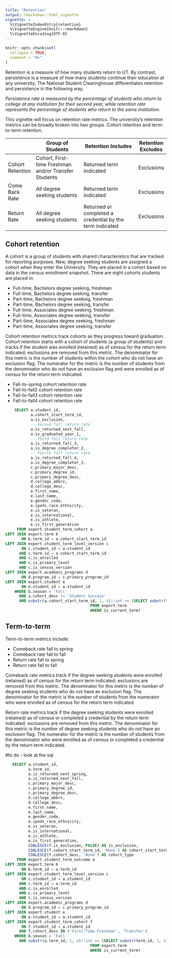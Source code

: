 ```yaml
---
title: "Retention"
output: rmarkdown::html_vignette
vignette: >
  %\VignetteIndexEntry{retention}
  %\VignetteEngine{knitr::rmarkdown}
  %\VignetteEncoding{UTF-8}
---
```


```r
knitr::opts_chunk$set(
  collapse = TRUE,
  comment = "#>"
)
```

Retention is a measure of how many students return to UT. By contrast, persistence is a measure of how many students continue their education at any university. The National Student Clearinghouse differentiates retention and persistence in the following way.

*Persistence rate is measured by the percentage of students who return to college at any institution for their second year, while retention rate represents the percentage of students who return to the same institution.*

This vignette will focus on retention rate metrics. The university's retention metrics can be broadly broken into two groups. Cohort retention and term-to-term retention.  


|                  | Group of Students                                    | Retention Includes                                           | Retention Excludes |
| ---------------- | ---------------------------------------------------- | ------------------------------------------------------------ | ------------------ |
| Cohort Retention | Cohort, First-time Freshman and/or Transfer Students | Returned term indicated                              | Exclusions         |
| Come Back Rate   | All degree seeking students                          | Returned term indicated                              | Exclusions         |
| Return Rate      | All degree seeking students                          | Returned or completed a credential by the term indicated | Exclusions         |


## Cohort retention

A cohort is a group of students with shared characteristics that are tracked for reporting purposes. New, degree seeking students are assigned a cohort when they enter the University. They are placed in a cohort based on data in the census enrollment snapshot. There are eight cohorts students are placed in:  

- Full-time, Bachelors degree seeking, freshman
- Full-time, Bachelors degree seeking, transfer
- Part-time, Bachelors degree seeking, freshman
- Part-time, Bachelors degree seeking, transfer
- Full-time, Associates degree seeking, freshman
- Full-time, Associates degree seeking, transfer
- Part-time, Associates degree seeking, freshman
- Part-time, Associates degree seeking, transfer

Cohort retention metrics track cohorts as they progress toward graduation. Cohort retention starts with a cohort of students (a group of students) and tracks if the student was enrolled (retained) as of census for the return term indicated; exclusions are removed from this metric. The denominator for this metric is the number of students within the cohort who do not have an exclusion flag. The numerator for the metric is the number of students from the denominator who do not have an exclusion flag and were enrolled as of census for the return term indicated.

- Fall-to-spring cohort retention rate
- Fall-to-fall2 cohort retention rate 
- Fall-to-fall3 cohort retention rate 
- Fall-to-fall4 cohort retention rate

```sql
    SELECT a.student_id,
           a.cohort_start_term_id,
           a.is_exclusion,
           -- Second fall return rate
           a.is_returned_next_fall,
           a.is_graduated_year_1,
           -- Third fall return rate
           a.is_returned_fall_3,
           a.is_degree_completer_2,
           -- Fourth fall return rate
           a.is_returned_fall_4,
           a.is_degree_completer_3,
           c.primary_major_desc,
           c.primary_degree_id,
           c.primary_degree_desc,
           d.college_abbrv,
           d.college_desc,
           e.first_name,
           e.last_name,
           e.gender_code,
           e.ipeds_race_ethnicity,
           e.is_veteran,
           e.is_international,
           e.is_athlete,
           e.is_first_generation
     FROM export.student_term_cohort a
LEFT JOIN export.term b
       ON b.term_id = a.cohort_start_term_id
LEFT JOIN export.student_term_level_version c
       ON c.student_id = a.student_id
      AND c.term_id = a.cohort_start_term_id
      AND c.is_enrolled
      AND c.is_primary_level
      AND c.is_census_version
LEFT JOIN export.academic_programs d
       ON d.program_id = c.primary_program_id
LEFT JOIN export.student e
       ON e.student_id = a.student_id
    WHERE b.season = 'Fall'
      AND a.cohort_desc != 'Student Success'
      AND substr(a.cohort_start_term_id, 1, 4)::int >= (SELECT substr(term_id, 1, 4)::int - 5
                                     FROM export.term
                                     WHERE is_current_term)

```


## Term-to-term

Term-to-term metrics include:

- Comeback rate fall to spring
- Comeback rate fall to fall
- Return rate fall to spring
- Return rate fall to fall


Comeback rate metrics track if the degree seeking students were enrolled (retained) as of census for the return term indicated; exclusions are removed from this metric. The denominator for this metric is the number of degree seeking students who do not have an exclusion flag. The denominator for the metric is the number of students from the numerator who were enrolled as of census for the return term indicated.

Return rate metrics track if the degree seeking students were enrolled (retained) as of census or completed a credential by the return term indicated; exclusions are removed from this metric. The denominator for this metric is the number of degree seeking students who do not have an exclusion flag. The numerator for the metric is the number of students from the denominator who were enrolled as of census or completed a credential by the return term indicated.

#to do - look at the sql  
```sql
   SELECT a.student_id,
          a.term_id,
          a.is_returned_next_spring,
          a.is_returned_next_fall,
          c.primary_major_desc,
          c.primary_degree_id,
          c.primary_degree_desc,
          d.college_abbrv,
          d.college_desc,
          e.first_name,
          e.last_name,
          e.gender_code,
          e.ipeds_race_ethnicity,
          e.is_veteran,
          e.is_international,
          e.is_athlete,
          e.is_first_generation,
          COALESCE(f.is_exclusion, FALSE) AS is_exclusion,
          COALESCE(f.cohort_start_term_id, 'None') AS cohort_start_term_id,
          COALESCE(f.cohort_desc, 'None') AS cohort_type
     FROM export.student_term_outcome a
LEFT JOIN export.term b
       ON b.term_id = a.term_id
LEFT JOIN export.student_term_level_version c
       ON c.student_id = a.student_id
      AND c.term_id = a.term_id
      AND c.is_enrolled
      AND c.is_primary_level
      AND c.is_census_version
LEFT JOIN export.academic_programs d
       ON d.program_id = c.primary_program_id
LEFT JOIN export.student e
       ON e.student_id = a.student_id
LEFT JOIN export.student_term_cohort f
       ON f.student_id = a.student_id
      AND f.cohort_desc IN ('First-Time Freshman', 'Transfer')
    WHERE b.season = 'Fall'
      AND substr(a.term_id, 1, 4)::int >= (SELECT substr(term_id, 1, 4)::int - 5
                                     FROM export.term
                                     WHERE is_current_term)
```
  

